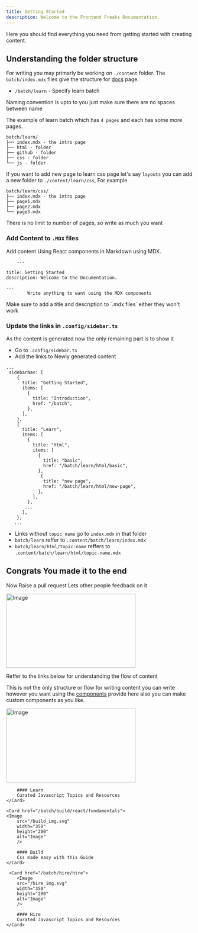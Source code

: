 ```yaml
---
title: Getting Started
description: Welcome to the Frontend Freaks Documentation.
---
```


<Callout type="calm">

Here you should find everything you need from getting started with creating content.

</Callout>

## Understanding the folder structure

For writing you may primarly be working on `./content` folder. The `batch/index.mdx` files give the structure for [docs](https://frontend-freaks-website.vercel.app/batch) page.

- `/batch/learn` - Specify learn batch

<Callout type="warning">
  Naming convention is upto to you just make sure there are no spaces between
  name
</Callout>

The example of learn batch which has `4 pages` and each has some more pages.

```mdx
batch/learn/
├── index.mdx - the intro page
├── html - folder
├── github - folder
├── css - folder
└── js - folder
```

If you want to add new page to learn css page let's say `layouts` you can add a new folder to `./content/learn/css`, For example

```mdx
batch/learn/css/
├── index.mdx - the intro page
├── page1.mdx
├── page2.mdx
└── page3.mdx
```

<Callout type="info">
  There is no limit to number of pages, so write as much you want
</Callout>

### Add Content to `.MDX` files

Add content Using React components in Markdown using MDX.

```mdx
    ---

title: Getting Started
description: Welcome to the Documentation.

---
        Write anything to want using the MDX components
```

<Callout type="danger">
  Make sure to add a title and description to `.mdx files` either they won't
  work
</Callout>

### Update the links in `.config/sidebar.ts`

As the content is generated now the only remaining part is to show it

- Go to `.config/sidebar.ts`
- Add the links to Newly generated content

```mdx
...
 sidebarNav: [
    {
      title: "Getting Started",
      items: [
        {
          title: "Introduction",
          href: "/batch",
        },
      ],
    },
    {
      title: "Learn",
      items: [
        {
          title: "Html",
          items: [
            {
              title: "basic",
              href: "/batch/learn/html/basic",
            },
             {
              title: "new page",
              href: "/batch/learn/html/new-page",
            },
          ],
        },
       ...
      ],
    },
   ...
```

- Links without `topic name` go to `index.mdx` in that folder
- `batch/learn` reffer to `.content/batch/learn/index.mdx`
- `batch/learn/html/topic-name` reffers to `.content/batch/learn/html/topic-name.mdx`

## Congrats You made it to the end

Now Raise a pull request Lets other people feedback on it

<div className="flex justify-center">
  <Image src="/construction.svg" width="350" height="200" alt="Image" />
</div>

Reffer to the links below for understanding the flow of content

<Callout>

This is not the only structure or flow for writing content you can write however you want using the [components](https://frontend-freaks-website.vercel.app/docs/components) provide here also you can make custom components as you like.

</Callout>

<div className="flex md:flex-row flex-col gap-4 mt-6">
    <Card href="/batch/learn/html/basic">
        <Image
        src="/learn_img.svg"
        width="350"
        height="200"
        alt="Image"
        />

        #### Learn
        Curated Javascript Topics and Resources
    </Card>

    <Card href="/batch/build/react/fundamentals">
    <Image
        src="/build_img.svg"
        width="350"
        height="200"
        alt="Image"
        />

        #### Build
        Css made easy with this Guide
    </Card>

     <Card href="/batch/hire/hire">
        <Image
        src="/hire_img.svg"
        width="350"
        height="200"
        alt="Image"
        />

        #### Hire
        Curated Javascript Topics and Resources
    </Card>

</div>